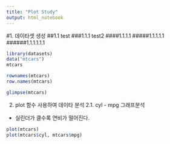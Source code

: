 ```yaml
---
title: "Plot Study"
output: html_notebook
---
```

#1. 데이타셋 생성 
##1.1 test
###1.1.1 test2
####1.1.1.1
#####1.1.1.1.1
######1.1.1.1.1.1
```r
library(datasets)
data("mtcars")
mtcars

rownames(mtcars)
row.names(mtcars)

glimpse(mtcars)
```

2. plot 함수 사용하여 데이타 분석
2.1. cyl - mpg 그래프분석 
- 실린더가 클수록 연비가 떨어진다. 
```r
plot(mtcars)
plot(mtcars$cyl, mtcars$mpg)
```

